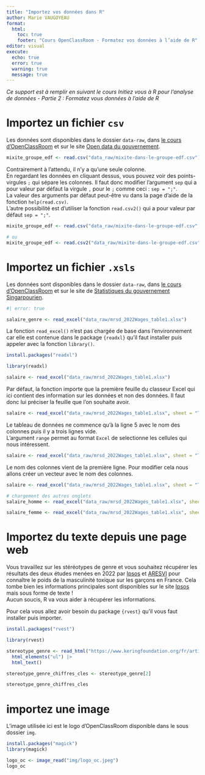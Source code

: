 ```yaml
---
title: "Importez vos données dans R"
author: Marie VAUGOYEAU
format:
  html:
    toc: true
    footer: "Cours OpenClassRoom - Formatez vos données à l’aide de R"
editor: visual
execute:
  echo: true
  error: true
  warning: true
  message: true
---
```


*Ce support est à remplir en suivant le cours Initiez vous à R pour l'analyse de données - Partie 2 : Formatez vous données à l'aide de R*

# Importez un fichier `csv`

Les données sont disponibles dans le dossier `data-raw`, dans [le cours d'OpenClassRoom]() et sur le site [Open data du gouvernement](https://www.data.gouv.fr/fr/datasets/mixite-dans-le-groupe-edf/).

```r

mixite_groupe_edf <- read.csv("data_raw/mixite-dans-le-groupe-edf.csv")

```

Contrairement à l'attendu, il n'y a qu'une seule colonne.\
En regardant les données en cliquant dessus, vous pouvez voir des points-virgules `;` qui sépare les colonnes. Il faut donc modifier l'argument `sep` qui a pour valeur par défaut la virgule `,` pour le `;` comme ceci : `sep = ";"`.\
La valeur des arguments par défaut peut-être vu dans la page d'aide de la fonction `help(read.csv)`.\
L'autre possibilité est d'utiliser la fonction `read.csv2()` qui a pour valeur par défaut `sep = ";"`.

```r

mixite_groupe_edf <- read.csv("data_raw/mixite-dans-le-groupe-edf.csv", sep = ";")

# ou 
mixite_groupe_edf <- read.csv2("data_raw/mixite-dans-le-groupe-edf.csv")

```

# Importez un fichier `.xsls`

Les données sont disponibles dans le dossier `data-raw`, dans [le cours d'OpenClassRoom]() et sur le site de [Statistiques du gouvernement Singarpourien](https://stats.mom.gov.sg/Pages/Occupational-Wages-Tables2022.aspx).

```r
#| error: true

salaire_genre <- read_excel("data_raw/mrsd_2022Wages_table1.xlsx")
```

La fonction `read_excel()` n'est pas chargée de base dans l'environnement car elle est contenue dans le package `{readxl}` qu'il faut installer puis appeler avec la fonction `library()`.

```r
install.packages("readxl")

library(readxl)

salaire <- read_excel("data_raw/mrsd_2022Wages_table1.xlsx")

```

Par défaut, la fonction importe que la première feuille du classeur Excel qui ici contient des information sur les données et non des données. Il faut donc lui préciser la feuille que l'on souhaite avoir.

```r

salaire <- read_excel("data_raw/mrsd_2022Wages_table1.xlsx", sheet = "T1")

```

Le tableau de données ne commence qu'à la ligne 5 avec le nom des colonnes puis il y a trois lignes vide.\
L'argument `range` permet au format `Excel` de selectionne les cellules qui nous intéressent.

```r

salaire <- read_excel("data_raw/mrsd_2022Wages_table1.xlsx", sheet = "T1", range = "B10:F352")

```

Le nom des colonnes vient de la première ligne. Pour modifier cela nous allons créer un vecteur avec le nom des colonnes.

```r

salaire <- read_excel("data_raw/mrsd_2022Wages_table1.xlsx", sheet = "T1", range = "B10:F352", col_names = c("SSOC 2020",	"Occupation",	"Number Covered",	"Basic  Wage_dollard", "Gross  Wage_dollard"))

# chargement des autres onglets
salaire_homme <- read_excel("data_raw/mrsd_2022Wages_table1.xlsx", sheet = "T1.1", range = "B10:F290", col_names = c("SSOC 2020", "Occupation",	"Number Covered",	"Basic  Wage_dollard", "Gross  Wage_dollard"))

salaire_femme <- read_excel("data_raw/mrsd_2022Wages_table1.xlsx", sheet = "T1.2", range = "B10:F275", col_names = c("SSOC 2020", "Occupation",	"Number Covered",	"Basic  Wage_dollard", "Gross  Wage_dollard"))

```

# Importez du texte depuis une page web

Vous travaillez sur les stéréotypes de genre et vous souhaitez récupérer les résultats des deux études menées en 2022 par [Ipsos](https://www.ipsos.com/fr-fr) et [ARESVI](https://aresvi.fr/) pour connaître le poids de la masculinité toxique sur les garçons en France. Cela tombe bien les informations principales sont disponibles sur le site [Ipsos](https://www.ipsos.com/fr-fr/egalite-femme-homme-un-ancrage-precoce-des-stereotypes-de-genre-chez-les-enfants) mais sous forme de texte !\
Aucun soucis, R va vous aider à récupérer les informations.

Pour cela vous allez avoir besoin du package `{rvest}` qu'il vous faut installer puis importer.

```r
install.packages("rvest")

library(rvest)
```

```r

stereotype_genre <- read_html("https://www.keringfoundation.org/fr/articles/d'egal-a-egale/") |> 
  html_elements("ul") |> 
  html_text()

stereotype_genre_chiffres_cles <- stereotype_genre[2]

stereotype_genre_chiffres_cles

```

# importez une image

L'image utilisée ici est le logo d'OpenClassRoom disponible dans le sous dossier `img`.

```r

install.packages("magick")
library(magick)

logo_oc <- image_read("img/logo_oc.jpeg")
logo_oc

```
